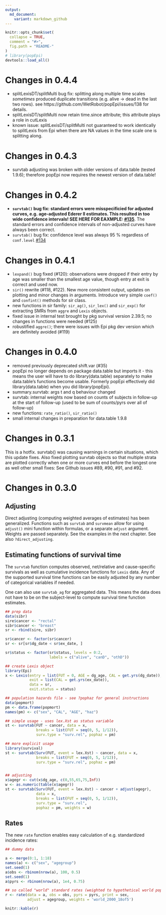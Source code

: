 ```yaml
---
output:
  md_document:
    variant: markdown_github
---
```



```r
knitr::opts_chunk$set(
  collapse = TRUE,
  comment = "#>",
  fig.path = "README-"
)
# library(popEpi)
devtools::load_all()
```

# Changes in 0.4.4

* splitLexisDT/splitMulti bug fix: splitting along multiple time scales _sometimes_ produced duplicate transitions (e.g. alive -> dead in the last two rows). see https://github.com/WetRobot/popEpi/issues/138 for details.
* splitLexisDT/splitMulti now retain time.since attribute; this attribute plays a role in cutLexis
* known issue: splitLexisDT/splitMulti not guaranteed to work identically to splitLexis from Epi when there are NA values in the time scale one is splitting along.

# Changes in 0.4.3

* survtab adjusting was broken with older versions of data.table (tested 1.9.6); therefore popEpi now requires the newest version of data.table!

# Changes in 0.4.2

* __`survtab()` bug fix: standard errors were misspecificied for adjusted curves, e.g. age-adjusted Ederer II estimates. This resulted in too wide confidence intervals! SEE HERE FOR EAXMPLE: [#135](https://github.com/WetRobot/popEpi/issues/135)__. The standard errors and confidence intervals of non-adjusted curves have always been correct.
* `survtab()` bug fix: confidence level was always 95 % regardless of `conf.level` [#134](https://github.com/WetRobot/popEpi/issues/134)

# Changes in 0.4.1

* `lexpand()` bug fixed (#120): observations were dropped if their entry by age was smaller than the smallest age value, though entry at exit is correct and used now.
* `sir()` rewrite (#118, #122). New more consistent output, updates on plotting and minor changes in arguments. Introduce very simple `coef()` and `confint()` methods for sir class.
* new functions in sir family: `sir_ag()`, `sir_lex()` and `sir_exp()` for extracting SMRs from `aggre` and `Lexis` objects.
* fixed issue in internal test brought by pkg survival version 2.39.5; no changes in functions were needed (#125)
* robustified `aggre()`; there were issues with Epi pkg dev version which are definitely avoided (#119)


# Changes in 0.4.0

* removed previously deprecated shift.var (#35)
* popEpi no longer depends on package data.table but imports it - this means the user will have to do library(data.table) separately to make data.table's functions become usable. Formerly popEpi effectively did library(data.table) when you did library(popEpi).
* summary.survtab: args t and q behaviour changed
* survtab: internal weights now based on counts of subjects in follow-up at the start of follow-up (used to be sum of counts/pyrs over all of follow-up)
* new functions: `rate_ratio()`, `sir_ratio()`
* small internal changes in preparation for data.table 1.9.8

# Changes in 0.3.1

This is a hotfix. survtab() was causing warnings in certain situations, which this update fixes. Also fixed plotting survtab objects so that multiple strata are plotted correctly when one or more curves end before the longest one as well other small fixes: See Github issues #89, #90, #91, and #92.

# Changes in 0.3.0

## Adjusting

Direct adjusting (computing weighted averages of estimates) has been generalized. Functions such as `survtab` and `survmean` allow for using `adjust()` mini function within formulas, or a separate `adjust` argument. Weights are passed separately. See the examples in the next chapter. See also `?direct_adjusting`.

## Estimating functions of survival time

The `survtab` function computes observed, net/relative and cause-specific
survivals as well as cumulative incidence functions for `Lexis` data. 
Any of the supported survival time functions can be
easily adjusted by any number of categorical variables if needed.

One can also use `survtab_ag` for aggregated data. This means the data does
not have to be on the subject-level to compute survival time function estimates.

```r
## prep data
data(sibr)
sire$cancer <- "rectal"
sibr$cancer <- "breast"
sr <- rbind(sire, sibr)

sr$cancer <- factor(sr$cancer)
sr <- sr[sr$dg_date < sr$ex_date, ]

sr$status <- factor(sr$status, levels = 0:2, 
                    labels = c("alive", "canD", "othD"))

## create Lexis object
library(Epi)
x <- Lexis(entry = list(FUT = 0, AGE = dg_age, CAL = get.yrs(dg_date)), 
           exit = list(CAL = get.yrs(ex_date)), 
           data = sr,
           exit.status = status)

## population hazards file - see ?pophaz for general instructions
data(popmort)
pm <- data.frame(popmort)
names(pm) <- c("sex", "CAL", "AGE", "haz")

## simple usage - uses lex.Xst as status variable
st <- survtab(FUT ~ cancer, data = x,
              breaks = list(FUT = seq(0, 5, 1/12)),
              surv.type = "surv.rel", pophaz = pm)

## more explicit usage
library(survival)
st <- survtab(Surv(FUT, event = lex.Xst) ~ cancer, data = x,
              breaks = list(FUT = seq(0, 5, 1/12)),
              surv.type = "surv.rel", pophaz = pm)


## adjusting
x$agegr <- cut(x$dg_age, c(0,55,65,75,Inf))
w <- as.numeric(table(x$agegr))
st <- survtab(Surv(FUT, event = lex.Xst) ~ cancer + adjust(agegr), 
              data = x,
              breaks = list(FUT = seq(0, 5, 1/12)),
              surv.type = "surv.rel", 
              pophaz = pm, weights = w)

```

## Rates

The new `rate` function enables easy calculation of e.g. standardized incidence rates:

```r
## dummy data

a <- merge(0:1, 1:18)
names(a) <- c("sex", "agegroup")
set.seed(1)
a$obs <- rbinom(nrow(a), 100, 0.5)
set.seed(1)
a$pyrs <- rbinom(nrow(a), 1e4, 0.75)

## so called "world" standard rates (weighted to hypothetical world pop in 2000)
r <- rate(data = a, obs = obs, pyrs = pyrs, print = sex, 
          adjust = agegroup, weights = 'world_2000_18of5')
```

```r
knitr::kable(r)
```


